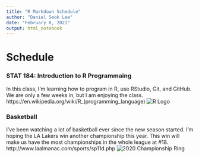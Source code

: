 ```yaml
---
title: "R Markdown Schedule"
author: "Daniel Seok Lee"
date: "February 8, 2021"
output: html_notebook
---
```


# Schedule


### STAT 184: Introduction to R Programmaing

In this class, I'm learning how to program in R, use RStudio, Git, and GitHub. We are only a few weeks in, but I am enjoying the class.
https://en.wikipedia.org/wiki/R_(programming_language)
![R Logo](https://upload.wikimedia.org/wikipedia/commons/thumb/1/1b/R_logo.svg/100px-R_logo.svg.png)


### Basketball

I've been watching a lot of basketball ever since the new season started. I'm hoping the LA Lakers win another championship this year. This win will make us have the most championships in the whole league at #18.
http://www.laalmanac.com/sports/sp11d.php
![2020 Championship Ring](https://robbreport.com/wp-content/uploads/2020/12/lakers01.jpg?w=500)

